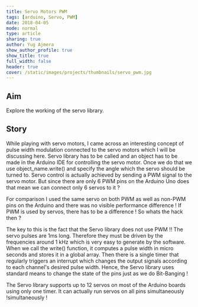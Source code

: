```yaml
---
title: Servo Motors PWM
tags: [arduino, Servo, PWM]
date: 2018-04-05
mode: normal
type: article
sharing: true
author: Yug Ajmera
show_author_profile: true
show_title: true
full_width: false
header: true
cover: /static/images/projects/thumbnails/servo_pwm.jpg
---
```


## Aim

Explore the working of the servo library.

## Story

While playing with servo motors, I came across an interesting concept of pulse width modulation connected to the servo motors which I will be discussing here.
Servo library has to be called and an object has to be made in the Arduino IDE for controlling the servo motor. Once we do that we use object_name.write() and specify the angle which the servo should be turned to. Servo control is actually achieved by sending a PWM signal to the servo motor. But since there are only 6 PWM pins on the Arduino Uno does that mean we can connect only 6 servos to it ?

For comparison I used the same servo on both PWM as well as non-PWM pins on the Arduino and there was no visible performance difference ! If PWM is used by servos, there has to be a difference ! So whats the hack then ?

The key to this is the fact that the Servo library does not use PWM !! The servo pulses are 1ms long. Therefore they must be driven by the frequencies around 1 kHz which is very easy to generate by the software. When we call the write() function, it computes a pulse width in micro seconds and stores it in a global array. Then there is a single timer that regularly triggers an interrupt which changes the output signals according to each channel's desired pulse width. Hence, the Servo library uses standard means to change the state of the pins just as we do Bit-Banging !

The Servo library supports up to 12 servos on most of the Arduino boards using only one timer. It can actually run servos on all pins simultaneously !simultaneously !
